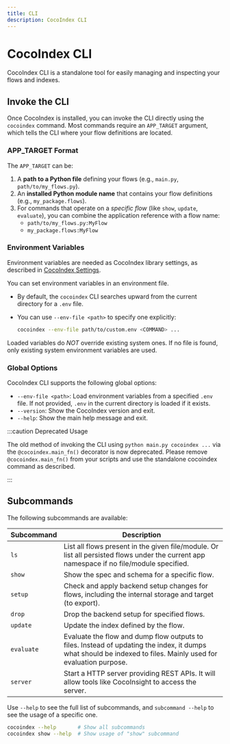 ```yaml
---
title: CLI
description: CocoIndex CLI
---
```



# CocoIndex CLI

CocoIndex CLI is a standalone tool for easily managing and inspecting your flows and indexes.

## Invoke the CLI

Once CocoIndex is installed, you can invoke the CLI directly using the `cocoindex` command. Most commands require an `APP_TARGET` argument, which tells the CLI where your flow definitions are located.

### APP_TARGET Format

The `APP_TARGET` can be:
1.  A **path to a Python file** defining your flows (e.g., `main.py`, `path/to/my_flows.py`).
2.  An **installed Python module name** that contains your flow definitions (e.g., `my_package.flows`).
3.  For commands that operate on a *specific flow* (like `show`, `update`, `evaluate`), you can combine the application reference with a flow name:
    * `path/to/my_flows.py:MyFlow`
    * `my_package.flows:MyFlow`

### Environment Variables

Environment variables are needed as CocoIndex library settings, as described in [CocoIndex Settings](settings#list-of-environment-variables).

You can set environment variables in an environment file.

*   By default, the `cocoindex` CLI searches upward from the current directory for a `.env` file.
*   You can use `--env-file <path>` to specify one explicitly:

    ```sh
    cocoindex --env-file path/to/custom.env <COMMAND> ...
    ```

Loaded variables do *NOT* override existing system ones.
If no file is found, only existing system environment variables are used.

### Global Options

CocoIndex CLI supports the following global options:

* `--env-file <path>`: Load environment variables from a specified `.env` file. If not provided, `.env` in the current directory is loaded if it exists.
* `--version`: Show the CocoIndex version and exit.
* `--help`: Show the main help message and exit.

:::caution Deprecated Usage

The old method of invoking the CLI using `python main.py cocoindex ...` via the `@cocoindex.main_fn()` decorator is now deprecated. Please remove `@cocoindex.main_fn()` from your scripts and use the standalone cocoindex command as described.

:::

## Subcommands

The following subcommands are available:

| Subcommand | Description |
| ---------- | ----------- |
| `ls` | List all flows present in the given file/module. Or list all persisted flows under the current app namespace if no file/module specified. |
| `show` | Show the spec and schema for a specific flow. |
| `setup` | Check and apply backend setup changes for flows, including the internal storage and target (to export). |
| `drop` | Drop the backend setup for specified flows. |
| `update` | Update the index defined by the flow. |
| `evaluate` | Evaluate the flow and dump flow outputs to files.  Instead of updating the index, it dumps what should be indexed to files. Mainly used for evaluation purpose. |
| `server` | Start a HTTP server providing REST APIs. It will allow tools like CocoInsight to access the server. |

Use `--help` to see the full list of subcommands, and `subcommand --help` to see the usage of a specific one.

```sh
cocoindex --help       # Show all subcommands
cocoindex show --help  # Show usage of "show" subcommand
```